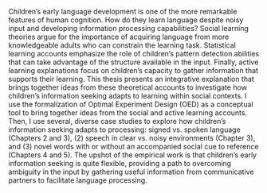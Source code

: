 Children's early language development is one of the more remarkable features of human cognition. How do they learn language despite noisy input and developing information processing capabilities? Social learning theories argue for the importance of acquiring language from more knowledgeable adults who can constrain the learning task. Statistical learning accounts emphasize the role of children's pattern detection abilities that can take advantage of the structure available in the input. Finally, active learning explanations focus on children's capacity to gather information that supports their learning. This thesis presents an integrative explanation that brings together ideas from these theoretical accounts to investigate how children's information seeking adapts to learning within social contexts. I use the formalization of Optimal Experiment Design (OED) as a conceptual tool to bring together ideas from the social and active learning accounts. Then, I use several, diverse case studies to explore how children's information seeking adapts to processing: signed vs. spoken language (Chapters 2 and 3), (2) speech in clear vs. noisy environments (Chapter 3), and (3) novel words with or without an accompanied social cue to reference (Chapters 4 and 5). The upshot of the empirical work is that children's early information seeking is quite flexible, providing a path to overcoming ambiguity in the input by gathering useful information from communicative partners to facilitate language processing.